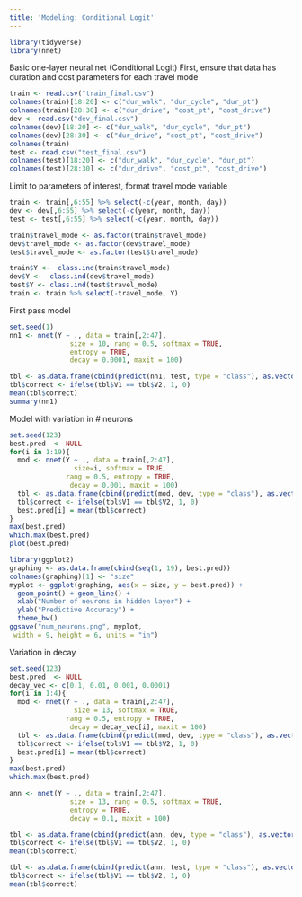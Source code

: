 ```yaml
---
title: 'Modeling: Conditional Logit'
---
```


```r
library(tidyverse)
library(nnet)
```

Basic one-layer neural net
(Conditional Logit)
First, ensure that data has duration and cost parameters for each travel mode
```r
train <- read.csv("train_final.csv")
colnames(train)[18:20] <- c("dur_walk", "dur_cycle", "dur_pt")
colnames(train)[28:30] <- c("dur_drive", "cost_pt", "cost_drive")
dev <- read.csv("dev_final.csv")
colnames(dev)[18:20] <- c("dur_walk", "dur_cycle", "dur_pt")
colnames(dev)[28:30] <- c("dur_drive", "cost_pt", "cost_drive")
colnames(train)
test <- read.csv("test_final.csv")
colnames(test)[18:20] <- c("dur_walk", "dur_cycle", "dur_pt")
colnames(test)[28:30] <- c("dur_drive", "cost_pt", "cost_drive")
```

Limit to parameters of interest, format travel mode variable
```r
train <- train[,6:55] %>% select(-c(year, month, day))
dev <- dev[,6:55] %>% select(-c(year, month, day))
test <- test[,6:55] %>% select(-c(year, month, day))

train$travel_mode <- as.factor(train$travel_mode)
dev$travel_mode <- as.factor(dev$travel_mode)
test$travel_mode <- as.factor(test$travel_mode)

train$Y <-  class.ind(train$travel_mode)
dev$Y <-  class.ind(dev$travel_mode)
test$Y <- class.ind(test$travel_mode)
train <- train %>% select(-travel_mode, Y)
```

First pass model
```r
set.seed(1)
nn1 <- nnet(Y ~ ., data = train[,2:47], 
               size = 10, rang = 0.5, softmax = TRUE,
               entropy = TRUE,
               decay = 0.0001, maxit = 100)

tbl <- as.data.frame(cbind(predict(nn1, test, type = "class"), as.vector(test$travel_mode)))
tbl$correct <- ifelse(tbl$V1 == tbl$V2, 1, 0)
mean(tbl$correct)
summary(nn1)
```

Model with variation in # neurons
```r
set.seed(123)
best.pred  <- NULL
for(i in 1:19){
  mod <- nnet(Y ~ ., data = train[,2:47],
                size=i, softmax = TRUE,
              rang = 0.5, entropy = TRUE,
               decay = 0.001, maxit = 100)
  tbl <- as.data.frame(cbind(predict(mod, dev, type = "class"), as.vector(dev$travel_mode)))
  tbl$correct <- ifelse(tbl$V1 == tbl$V2, 1, 0)
  best.pred[i] = mean(tbl$correct)
}
max(best.pred)
which.max(best.pred)
plot(best.pred) 
```

```r
library(ggplot2)
graphing <- as.data.frame(cbind(seq(1, 19), best.pred))
colnames(graphing)[1] <- "size"
myplot <- ggplot(graphing, aes(x = size, y = best.pred)) + 
  geom_point() + geom_line() +
  xlab("Number of neurons in hidden layer") +
  ylab("Predictive Accuracy") +
  theme_bw()
ggsave("num_neurons.png", myplot, 
 width = 9, height = 6, units = "in")
```

Variation in decay
```r
set.seed(123)
best.pred  <- NULL
decay_vec <- c(0.1, 0.01, 0.001, 0.0001)
for(i in 1:4){
  mod <- nnet(Y ~ ., data = train[,2:47],
                size = 13, softmax = TRUE,
              rang = 0.5, entropy = TRUE,
               decay = decay_vec[i], maxit = 100)
  tbl <- as.data.frame(cbind(predict(mod, dev, type = "class"), as.vector(dev$travel_mode)))
  tbl$correct <- ifelse(tbl$V1 == tbl$V2, 1, 0)
  best.pred[i] = mean(tbl$correct)
}
max(best.pred)
which.max(best.pred)
```

```r
ann <- nnet(Y ~ ., data = train[,2:47], 
               size = 13, rang = 0.5, softmax = TRUE,
               entropy = TRUE,
               decay = 0.1, maxit = 100)

tbl <- as.data.frame(cbind(predict(ann, dev, type = "class"), as.vector(dev$travel_mode)))
tbl$correct <- ifelse(tbl$V1 == tbl$V2, 1, 0)
mean(tbl$correct)
```
```r
tbl <- as.data.frame(cbind(predict(ann, test, type = "class"), as.vector(test$travel_mode)))
tbl$correct <- ifelse(tbl$V1 == tbl$V2, 1, 0)
mean(tbl$correct)
```

